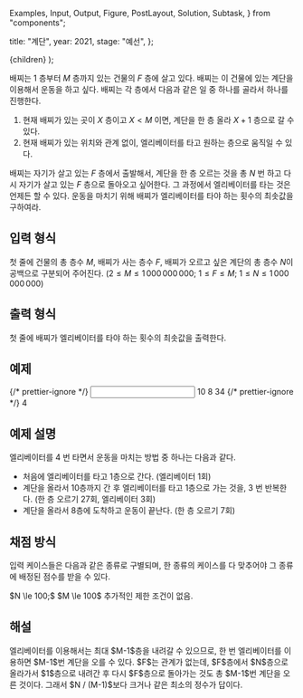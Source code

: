   Examples,
  Input,
  Output,
  Figure,
  PostLayout,
  Solution,
  Subtask,
} from "components";

  title: "계단",
  year: 2021,
  stage: "예선",
};

  <PostLayout meta={meta}>{children}</PostLayout>
);

배찌는 $1$ 층부터 $M$ 층까지 있는 건물의 $F$ 층에 살고 있다.
배찌는 이 건물에 있는 계단을 이용해서 운동을 하고 싶다.
배찌는 각 층에서 다음과 같은 일 중 하나를 골라서 하나를 진행한다.

1. 현재 배찌가 있는 곳이 $X$ 층이고 $X < M$ 이면, 계단을 한 층 올라 $X+1$ 층으로 갈 수 있다.
1. 현재 배찌가 있는 위치와 관계 없이, 엘리베이터를 타고 원하는 층으로 움직일 수 있다.

배찌는 자기가 살고 있는 $F$ 층에서 출발해서,
계단을 한 층 오르는 것을 총 $N$ 번 하고 다시 자기가 살고 있는 $F$ 층으로 돌아오고 싶어한다.
그 과정에서 엘리베이터를 타는 것은 언제든 할 수 있다.
운동을 마치기 위해 배찌가 엘리베이터를 타야 하는 횟수의 최솟값을 구하여라.

## 입력 형식

첫 줄에 건물의 총 층수 $M$, 배찌가 사는 층수 $F$,
배찌가 오르고 싶은 계단의 총 층수 $N$이 공백으로 구분되어 주어진다.
($2\le M \le 1\,000\,000\,000;$ $1 \le F \le M;$ $1 \le N \le 1\,000\,000\,000$)

## 출력 형식

첫 줄에 배찌가 엘리베이터를 타야 하는 횟수의 최솟값을 출력한다.

## 예제

<Examples>
  {/* prettier-ignore */}
  <Input>
10 8 34
  </Input>
  {/* prettier-ignore */}
  <Output>
4
  </Output>
</Examples>

## 예제 설명

엘리베이터를 $4$ 번 타면서 운동을 마치는 방법 중 하나는 다음과 같다.

- 처음에 엘리베이터를 타고 $1$층으로 간다. (엘리베이터 $1$회)
- 계단을 올라서 $10$층까지 간 후 엘리베이터를 타고 $1$층으로 가는 것을, $3$ 번 반복한다. (한 층 오르기 $27$회, 엘리베이터 $3$회)
- 계단을 올라서 $8$층에 도착하고 운동이 끝난다. (한 층 오르기 $7$회)

## 채점 방식

입력 케이스들은 다음과 같은 종류로 구별되며, 한 종류의 케이스를 다 맞추어야 그 종류에 배정된 점수를 받을 수 있다.

<Subtask index={1} score={36}>
  $N \le 100;$ $M \le 100$
</Subtask>
<Subtask index={2} score={64}>
  추가적인 제한 조건이 없음.
</Subtask>

## 해설

<Solution>
  엘리베이터를 이용해서는 최대 $M-1$층을 내려갈 수 있으므로, 한 번 엘리베이터를
  이용하면 $M-1$번 계단을 오를 수 있다. $F$는 관계가 없는데, $F$층에서 $N$층으로
  올라가서 $1$층으로 내려간 후 다시 $F$층으로 돌아가는 것도 총 $M-1$번 계단을
  오른 것이다. 그래서 $N / (M-1)$보다 크거나 같은 최소의 정수가 답이다.
</Solution>
